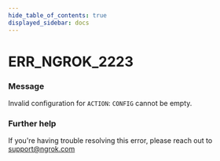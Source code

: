 ```yaml
---
hide_table_of_contents: true
displayed_sidebar: docs
---
```



# ERR_NGROK_2223

### Message
Invalid configuration for `ACTION`: `CONFIG` cannot be empty.

<ErrorDetails error='err_ngrok_2223' />


### Further help
If you're having trouble resolving this error, please reach out to [support@ngrok.com](mailto:support@ngrok.com?subject=Help%20with%20ERR_NGROK_2223)

